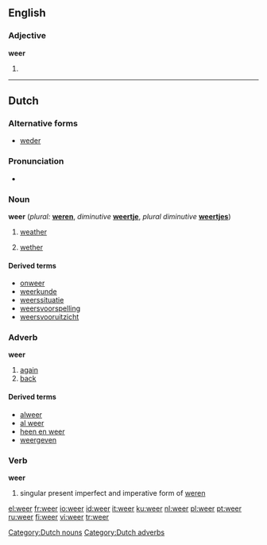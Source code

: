 ==English==

===Adjective===
'''weer'''

# {{comparative of|[[wee]]|lang=English|POS=adjective}}

----

==Dutch==

===Alternative forms===
* [[weder]]

===Pronunciation===
*{{IPA|/weːr/}}

===Noun===
'''weer'''  (''plural:'' '''[[weren]]''', ''diminutive'' '''[[weertje]]''', ''plural diminutive'' '''[[weertjes]]''')

# {{n}} [[weather]]
# {{m}} [[wether]]

====Derived terms====
* [[onweer]]
* [[weerkunde]]
* [[weerssituatie]]
* [[weersvoorspelling]]
* [[weersvooruitzicht]]

===Adverb===
'''weer'''

# [[again]]
# [[back]]

====Derived terms====
* [[alweer]]
* [[al weer]]
* [[heen en weer]]
* [[weergeven]]

===Verb===
'''weer'''

# singular present imperfect and imperative form of [[weren]]

[[Category:Dutch nouns]]
[[Category:Dutch adverbs]]

[[el:weer]]
[[fr:weer]]
[[io:weer]]
[[id:weer]]
[[it:weer]]
[[ku:weer]]
[[nl:weer]]
[[pl:weer]]
[[pt:weer]]
[[ru:weer]]
[[fi:weer]]
[[vi:weer]]
[[tr:weer]]